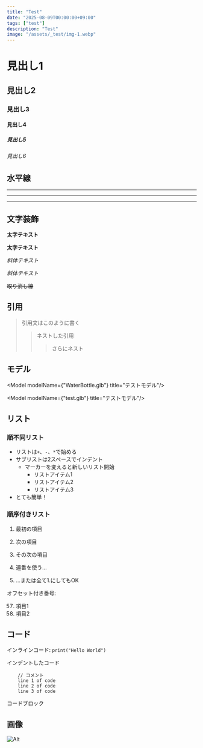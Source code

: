 ```yaml
---
title: "Test"
date: "2025-08-09T00:00:00+09:00"
tags: ["test"]
description: "Test"
image: "/assets/_test/img-1.webp"
---
```




# 見出し1
## 見出し2
### 見出し3
#### 見出し4
##### 見出し5
###### 見出し6


## 水平線

___

---

***


## 文字装飾

**太字テキスト**

__太字テキスト__

*斜体テキスト*

_斜体テキスト_

~~取り消し線~~


## 引用

> 引用文はこのように書く
>> ネストした引用
> > > さらにネスト

## モデル

<Model modelName={"WaterBottle.glb"} title="テストモデル"/>

<Model modelName={"test.glb"} title="テストモデル"/>


## リスト

### 順不同リスト

+ リストは`+`、`-`、`*`で始める
+ サブリストは2スペースでインデント
  - マーカーを変えると新しいリスト開始
    * リストアイテム1
    + リストアイテム2
    - リストアイテム3
+ とても簡単！

### 順序付きリスト

1. 最初の項目
2. 次の項目
3. その次の項目

1. 連番を使う...
1. ...または全て1.にしてもOK

オフセット付き番号:

57. 項目1
1. 項目2


## コード

インラインコード: `print("Hello World")`

インデントしたコード
```
    // コメント
    line 1 of code
    line 2 of code
    line 3 of code
```
コードブロック

## 画像

![Alt](/assets/_test/img-1.webp)